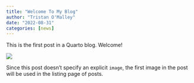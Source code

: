 ```yaml
---
title: "Welcome To My Blog"
author: "Tristan O'Malley"
date: "2022-08-31"
categories: [news]
---
```


This is the first post in a Quarto blog. Welcome!

![](thumbnail.jpg)

Since this post doesn't specify an explicit `image`, the first image in the post will be used in the listing page of posts.
